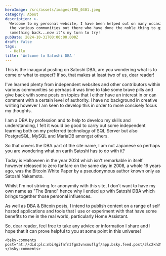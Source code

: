 ```yaml
---
heroImage: /src/assets/images/IMG_0401.jpeg
category: About
description: >-
  Welcome to my personal website, I have been helped out on many occasions from
  the various communities out there who have done the noble thing to give
  something back...now it's my turn to try!
pubDate: 2024-10-31T00:00:00.000Z
draft: false
tags:
  - Hello
title: 'Welcome to Satoshi DBA '
---
```


This is the inaugural posting on Satoshi DBA, are you wondering what is to come or what to expect? If so, that makes at least two of us, dear reader!

I've learned plenty from independent websites and other contributors within various communities so perhaps it was time to take some brave pills and give back with some posts on topics that I either have an interest in or can comment with a certain level of authority. I have no background in creative writing however I am keen to develop this in order to more concisely focus my thoughts.

I am a DBA by profession and to help to develop my skills and understanding, I felt it would be good to carry out some independent learning both on my preferred technology of SQL Server but also PostgreSQL, MySQL and MariaDB amongst others.

So that covers the DBA part of the site name, I am not Japanese so perhaps you are wondering what on earth Satoshi has to do with it?

Today is Halloween in the year 2024 which isn't remarkable in itself however released to zero fanfare on the same day in 2008, a whole 16 years ago, was the Bitcoin White Paper by a pseudonymous author known only as Satoshi Nakamoto.

Whilst I'm not striving for anonymity with this site, I don't want to have my own name as "The Brand" hence why I ended up with Satoshi DBA which brings together those personal influences.

As well as DBA & Bitcoin posts, I intend to publish content on a range of self hosted applications and tools that I use or experiment with that have some benefits to me in the real world, particularly Home Assistant.

So, dear reader, feel free to take any advice or information I share and I hope that it can prove helpful to you at some point in this universe!

    <bsky-comments post="at://did:plc:nbi4gifnfn3fgm3vnxnuflgf/app.bsky.feed.post/3lc2kh3t3hc2x"></bsky-comments>
